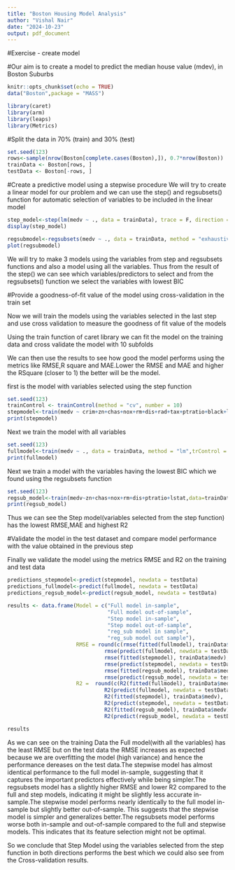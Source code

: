 ```yaml
---
title: "Boston Housing Model Analysis"
author: "Vishal Nair"
date: "2024-10-23"
output: pdf_document
---
```


#Exercise - create model

#Our aim is to create a model to predict the median house value (mdev), in Boston Suburbs

```r
knitr::opts_chunk$set(echo = TRUE)
data("Boston",package = "MASS")

library(caret)
library(arm)
library(leaps)
library(Metrics)

```

#Split the data in 70% (train) and 30% (test)

```r
set.seed(123)
rows<-sample(nrow(Boston[complete.cases(Boston),]), 0.7*nrow(Boston))
trainData <- Boston[rows, ]
testData <- Boston[-rows, ]
```

#Create a predictive model using a stepwise procedure We will try to create a linear model for our problem and we can use the step() and regsubsets() function for automatic selection of variables to be included in the linear model

```r

step_model<-step(lm(medv ~ ., data = trainData), trace = F, direction = "both")
display(step_model)

regsubmodel<-regsubsets(medv ~ ., data = trainData, method = "exhaustive", nbest = 1)
plot(regsubmodel)
```

We will try to make 3 models using the variables from step and regsubsets functions and also a model using all the variables. Thus from the result of the step() we can see which variables/predictors to select and from the regsubsets() function we select the variables with lowest BIC

#Provide a goodness-of-fit value of the model using cross-validation in the train set

Now we will train the models using the variables selected in the last step and use cross validation to measure the goodness of fit value of the models

Using the train function of caret library we can fit the model on the training data and cross validate the model with 10 subfolds

We can then use the results to see how good the model performs using the metrics like RMSE,R square and MAE.Lower the RMSE and MAE and higher the RSquare (closer to 1) the better will be the model.

first is the model with variables selected using the step function

```r
set.seed(123)
trainControl <- trainControl(method = "cv", number = 10)
stepmodel<-train(medv ~ crim+zn+chas+nox+rm+dis+rad+tax+ptratio+black+lstat,data=trainData,method="lm",trControl = trainControl)
print(stepmodel)
```

Next we train the model with all variables

```r
set.seed(123)
fullmodel<-train(medv ~ ., data = trainData, method = "lm",trControl = trainControl)
print(fullmodel)
```

Next we train a model with the variables having the lowest BIC which we found using the regsubsets function

```r
set.seed(123)
regsub_model<-train(medv~zn+chas+nox+rm+dis+ptratio+lstat,data=trainData,method="lm",trControl = trainControl)
print(regsub_model)
```

Thus we can see the Step model(variables selected from the step function) has the lowest RMSE,MAE and highest R2

#Validate the model in the test dataset and compare model performance with the value obtained in the previous step

Finally we validate the model using the metrics RMSE and R2 on the training and test data

```r
predictions_stepmodel<-predict(stepmodel, newdata = testData)
predictions_fullmodel<-predict(fullmodel, newdata = testData)
predictions_regsub_model<-predict(regsub_model, newdata = testData)
```

```r

results <- data.frame(Model = c("Full model in-sample",
                                "Full model out-of-sample",
                                "Step model in-sample",
                                "Step model out-of-sample",
                                "reg_sub model in sample",
                                "reg_sub model out sample"),
                      RMSE = round(c(rmse(fitted(fullmodel), trainData$medv),
                               rmse(predict(fullmodel, newdata = testData), testData$medv), 
                               rmse(fitted(stepmodel), trainData$medv),
                               rmse(predict(stepmodel, newdata = testData), testData$medv),
                               rmse(fitted(regsub_model), trainData$medv),
                               rmse(predict(regsub_model, newdata = testData), testData$medv)),3),
                      R2 =  round(c(R2(fitted(fullmodel), trainData$medv),
                               R2(predict(fullmodel, newdata = testData), testData$medv), 
                               R2(fitted(stepmodel), trainData$medv),
                               R2(predict(stepmodel, newdata = testData), testData$medv),
                               R2(fitted(regsub_model), trainData$medv),
                               R2(predict(regsub_model, newdata = testData), testData$medv)),3))

results

```

As we can see on the training Data the Full model(with all the variables) has the least RMSE but on the test data the RMSE increases as expected because we are overfitting the model (high variance) and hence the performance dereases on the test data.The stepwise model has almost identical performance to the full model in-sample, suggesting that it captures the important predictors effectively while being simpler.The regsubsets model has a slightly higher RMSE and lower R2 compared to the full and step models, indicating it might be slightly less accurate in-sample.The stepwise model performs nearly identically to the full model in-sample but slightly better out-of-sample. This suggests that the stepwise model is simpler and generalizes better.The regsubsets model performs worse both in-sample and out-of-sample compared to the full and stepwise models. This indicates that its feature selection might not be optimal.

So we conclude that Step Model using the variables selected from the step function in both directions performs the best which we could also see from the Cross-validation results.
